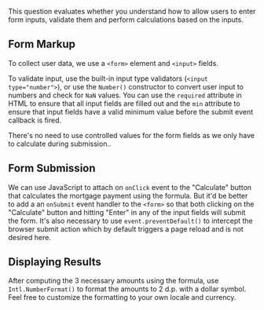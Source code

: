
This question evaluates whether you understand how to allow users to enter form inputs, validate them and perform calculations based on the inputs.

## Form Markup

To collect user data, we use a `<form>` element and `<input>` fields.

To validate input, use the built-in input type validators (`<input type="number">`), or use the `Number()` constructor to convert user input to numbers and check for `NaN` values. You can use the `required` attribute in HTML to ensure that all input fields are filled out and the `min` attribute to ensure that input fields have a valid minimum value before the submit event callback is fired.

There's no need to use controlled values for the form fields as we only have to calculate during submission..

## Form Submission

We can use JavaScript to attach on `onClick` event to the "Calculate" button that calculates the mortgage payment using the formula. But it'd be better to add a an `onSubmit` event handler to the `<form>` so that both clicking on the "Calculate" button and hitting "Enter" in any of the input fields will submit the form. It's also necessary to use `event.preventDefault()` to intercept the browser submit action which by default triggers a page reload and is not desired here.

## Displaying Results

After computing the 3 necessary amounts using the formula, use `Intl.NumberFormat()` to format the amounts to 2 d.p. with a dollar symbol. Feel free to customize the formatting to your own locale and currency.

<TestCases />
<A11y />
